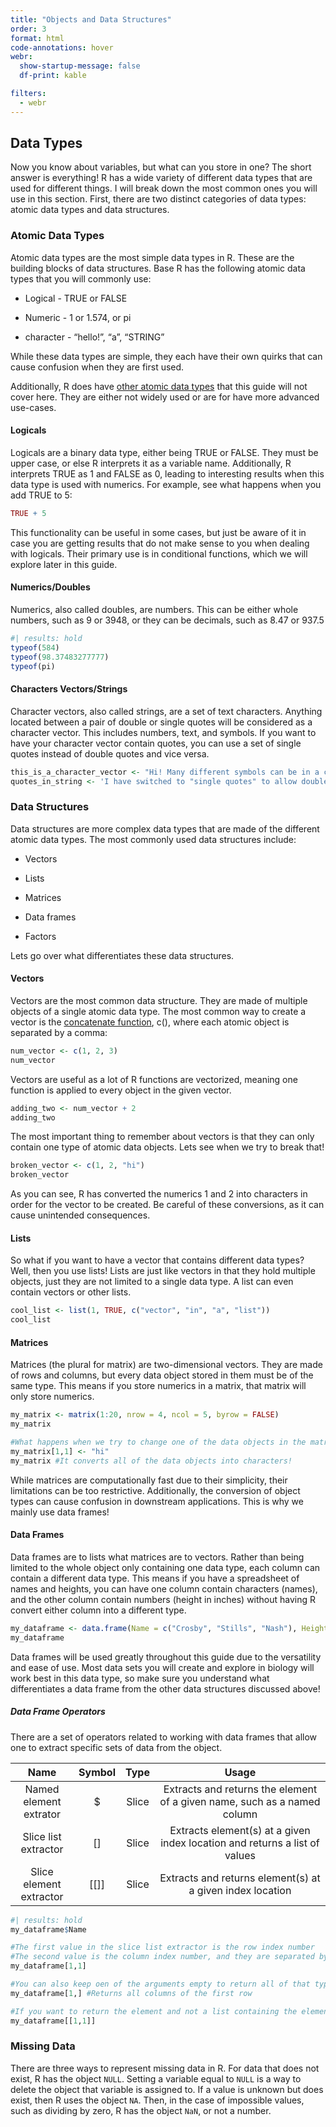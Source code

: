 ```yaml
---
title: "Objects and Data Structures"
order: 3
format: html
code-annotations: hover
webr:
  show-startup-message: false
  df-print: kable

filters:
  - webr
---
```


## Data Types

Now you know about variables, but what can you store in one? The short answer is everything! R has a wide variety of different data types that are used for different things. I will break down the most common ones you will use in this section. First, there are two distinct categories of data types: atomic data types and data structures.

### Atomic Data Types

Atomic data types are the most simple data types in R. These are the building blocks of data structures. Base R has the following atomic data types that you will commonly use:

-   Logical - TRUE or FALSE

-   Numeric - 1 or 1.574, or pi

-   character - "hello!", "a", "STRING"

While these data types are simple, they each have their own quirks that can cause confusion when they are first used.

Additionally, R does have [other atomic data types](https://cran.r-project.org/doc/manuals/r-release/R-lang.html#index-atomic) that this guide will not cover here. They are either not widely used or are for have more advanced use-cases.

#### Logicals

Logicals are a binary data type, either being TRUE or FALSE. They must be upper case, or else R interprets it as a variable name. Additionally, R interprets TRUE as 1 and FALSE as 0, leading to interesting results when this data type is used with numerics. For example, see what happens when you add TRUE to 5:

```r
TRUE + 5
```

This functionality can be useful in some cases, but just be aware of it in case you are getting results that do not make sense to you when dealing with logicals. Their primary use is in conditional functions, which we will explore later in this guide.

#### Numerics/Doubles

Numerics, also called doubles, are numbers. This can be either whole numbers, such as 9 or 3948, or they can be decimals, such as 8.47 or 937.5

```r
#| results: hold
typeof(584)
typeof(98.37483277777)
typeof(pi)
```

#### Characters Vectors/Strings

Character vectors, also called strings, are a set of text characters. Anything located between a pair of double or single quotes will be considered as a character vector. This includes numbers, text, and symbols. If you want to have your character vector contain quotes, you can use a set of single quotes instead of double quotes and vice versa.

``` r
this_is_a_character_vector <- "Hi! Many different symbols can be in a character"
quotes_in_string <- 'I have switched to "single quotes" to allow double quotes'
```

### Data Structures

Data structures are more complex data types that are made of the different atomic data types. The most commonly used data structures include:

-   Vectors

-   Lists

-   Matrices

-   Data frames

-   Factors

Lets go over what differentiates these data structures.

#### Vectors

Vectors are the most common data structure. They are made of multiple objects of a single atomic data type. The most common way to create a vector is the [concatenate function](https://www.rdocumentation.org/packages/base/versions/3.6.2/topics/c), c(), where each atomic object is separated by a comma:

```r
num_vector <- c(1, 2, 3)
num_vector
```

Vectors are useful as a lot of R functions are vectorized, meaning one function is applied to every object in the given vector.

```r
adding_two <- num_vector + 2
adding_two
```

The most important thing to remember about vectors is that they can only contain one type of atomic data objects. Lets see when we try to break that!

```r
broken_vector <- c(1, 2, "hi")
broken_vector
```

As you can see, R has converted the numerics 1 and 2 into characters in order for the vector to be created. Be careful of these conversions, as it can cause unintended consequences.

#### Lists

So what if you want to have a vector that contains different data types? Well, then you use lists! Lists are just like vectors in that they hold multiple objects, just they are not limited to a single data type. A list can even contain vectors or other lists.

```r
cool_list <- list(1, TRUE, c("vector", "in", "a", "list"))
cool_list
```

#### Matrices

Matrices (the plural for matrix) are two-dimensional vectors. They are made of rows and columns, but every data object stored in them must be of the same type. This means if you store numerics in a matrix, that matrix will only store numerics.

```r
my_matrix <- matrix(1:20, nrow = 4, ncol = 5, byrow = FALSE)
my_matrix

#What happens when we try to change one of the data objects in the matrix to a character?
my_matrix[1,1] <- "hi"
my_matrix #It converts all of the data objects into characters!
```

While matrices are computationally fast due to their simplicity, their limitations can be too restrictive. Additionally, the conversion of object types can cause confusion in downstream applications. This is why we mainly use data frames!

#### Data Frames

Data frames are to lists what matrices are to vectors. Rather than being limited to the whole object only containing one data type, each column can contain a different data type. This means if you have a spreadsheet of names and heights, you can have one column contain characters (names), and the other column contain numbers (height in inches) without having R convert either column into a different type.

```r
my_dataframe <- data.frame(Name = c("Crosby", "Stills", "Nash"), Height = c(70, 68, 72), Nationality = c("American", "American", "British"))
my_dataframe
```

Data frames will be used greatly throughout this guide due to the versatility and ease of use. Most data sets you will create and explore in biology will work best in this data type, so make sure you understand what differentiates a data frame from the other data structures discussed above!

##### Data Frame Operators

There are a set of operators related to working with data frames that allow one to extract specific sets of data from the object.

|          Name           |  Symbol  | Type  |                                   Usage                                    |
|:-----------------------:|:--------:|:-----:|:--------------------------------------------------------------------------:|
| Named element extrator  |    \$    | Slice |  Extracts and returns the element of a given name, such as a named column  |
|  Slice list extractor   |   \[\]   | Slice | Extracts element(s) at a given index location and returns a list of values |
| Slice element extractor | \[\[\]\] | Slice |         Extracts and returns element(s) at a given index location          |

```r
#| results: hold
my_dataframe$Name

#The first value in the slice list extractor is the row index number
#The second value is the column index number, and they are separated by a comma
my_dataframe[1,1]

#You can also keep oen of the arguments empty to return all of that type
my_dataframe[1,] #Returns all columns of the first row

#If you want to return the element and not a list containing the element, use [[]]
my_dataframe[[1,1]]
```

### Missing Data

There are three ways to represent missing data in R. For data that does not exist, R has the object `NULL`. Setting a variable equal to `NULL` is a way to delete the object that variable is assigned to. If a value is unknown but does exist, then R uses the object `NA`. Then, in the case of impossible values, such as dividing by zero, R has the object `NaN`, or not a number.

